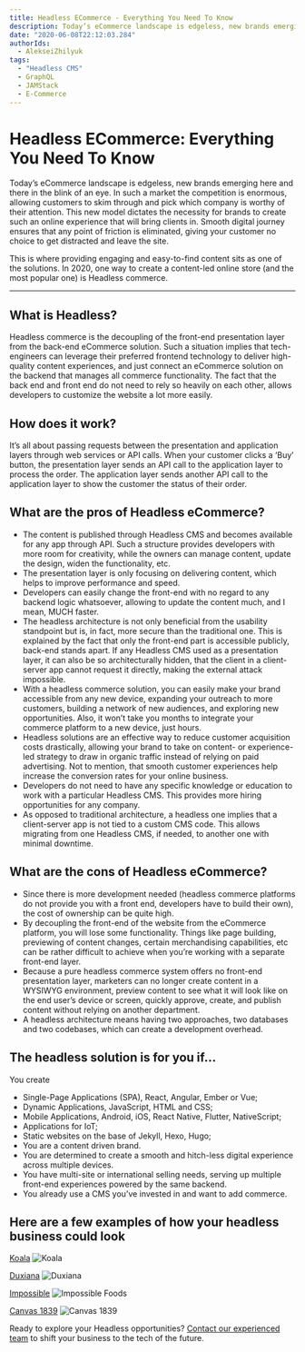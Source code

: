 ```yaml
---
title: Headless ECommerce - Everything You Need To Know
description: Today’s eCommerce landscape is edgeless, new brands emerging here and there in the blink of an eye. In such a market the competition is enormous, allowing customers to skim through and pick which company is worthy of their attention. This new model dictates the necessity for brands to create such an online experience that will bring clients in. Smooth digital journey ensures that any point of friction is eliminated, giving your customer no choice to get distracted and leave the site.
date: "2020-06-08T22:12:03.284"
authorIds:
  - AlekseiZhilyuk
tags:
  - "Headless CMS"
  - GraphQL
  - JAMStack
  - E-Commerce
---
```


# Headless ECommerce: Everything You Need To Know

Today’s eCommerce landscape is edgeless, new brands emerging here and there in the blink of an eye. In such a market the competition is enormous, allowing customers to skim through and pick which company is worthy of their attention. This new model dictates the necessity for brands to create such an online experience that will bring clients in. Smooth digital journey ensures that any point of friction is eliminated, giving your customer no choice to get distracted and leave the site.

This is where providing engaging and easy-to-find content sits as one of the solutions. In 2020, one way to create a content-led online store (and the most popular one) is Headless commerce.

---

## What is Headless?

Headless commerce is the decoupling of the front-end presentation layer from the back-end eCommerce solution. Such a situation implies that tech-engineers can leverage their preferred frontend technology to deliver high-quality content experiences, and just connect an eCommerce solution on the backend that manages all commerce functionality. The fact that the back end and front end do not need to rely so heavily on each other, allows developers to customize the website a lot more easily.

## How does it work?

It’s all about passing requests between the presentation and application layers through web services or API calls. When your customer clicks a ‘Buy’ button, the presentation layer sends an API call to the application layer to process the order. The application layer sends another API call to the application layer to show the customer the status of their order.

## What are the pros of Headless eCommerce?

- The content is published through Headless CMS and becomes available for any app through API. Such a structure provides developers with more room for creativity, while the owners can manage content, update the design, widen the functionality, etc.
- The presentation layer is only focusing on delivering content, which helps to improve performance and speed.
- Developers can easily change the front-end with no regard to any backend logic whatsoever, allowing to update the content much, and I mean, MUCH faster.
- The headless architecture is not only beneficial from the usability standpoint but is, in fact, more secure than the traditional one. This is explained by the fact that only the front-end part is accessible publicly, back-end stands apart. If any Headless CMS used as a presentation layer, it can also be so architecturally hidden, that the client in a client-server app cannot request it directly, making the external attack impossible.
- With a headless commerce solution, you can easily make your brand accessible from any new device, expanding your outreach to more customers, building a network of new audiences, and exploring new opportunities. Also, it won’t take you months to integrate your commerce platform to a new device, just hours.
- Headless solutions are an effective way to reduce customer acquisition costs drastically, allowing your brand to take on content- or experience-led strategy to draw in organic traffic instead of relying on paid advertising. Not to mention, that smooth customer experiences help increase the conversion rates for your online business.
- Developers do not need to have any specific knowledge or education to work with a particular Headless CMS. This provides more hiring opportunities for any company.
- As opposed to traditional architecture, a headless one implies that a client-server app is not tied to a custom CMS code. This allows migrating from one Headless CMS, if needed, to another one with minimal downtime.

## What are the cons of Headless eCommerce?

- Since there is more development needed (headless commerce platforms do not provide you with a front end, developers have to build their own), the cost of ownership can be quite high.
- By decoupling the front-end of the website from the eCommerce platform, you will lose some functionality. Things like page building, previewing of content changes, certain merchandising capabilities, etc can be rather difficult to achieve when you’re working with a separate front-end layer.
- Because a pure headless commerce system offers no front-end presentation layer, marketers can no longer create content in a WYSIWYG environment, preview content to see what it will look like on the end user’s device or screen, quickly approve, create, and publish content without relying on another department.
- A headless architecture means having two approaches, two databases and two codebases, which can create a development overhead.

## The headless solution is for you if…

You create

- Single-Page Applications (SPA), React, Angular, Ember or Vue;
- Dynamic Applications, JavaScript, HTML and CSS;
- Mobile Applications, Android, iOS, React Native, Flutter, NativeScript;
- Applications for IoT;
- Static websites on the base of Jekyll, Hexo, Hugo;
- You are a content driven brand.
- You are determined to create a smooth and hitch-less digital experience across multiple devices.
- You have multi-site or international selling needs, serving up multiple front-end experiences powered by the same backend.
- You already use a CMS you’ve invested in and want to add commerce.

## Here are a few examples of how your headless business could look

[Koala](https://au.koala.com/)
![Koala](https://miro.medium.com/max/1400/0*q6hDIkJ9n99Ra8QR)

[Duxiana](https://www.duxiana.com/)
![Duxiana](https://miro.medium.com/max/1400/0*WJbmuC1CZphe-rWW)

[Impossible](https://impossiblefoods.com/)
![Impossible Foods](https://miro.medium.com/max/1400/0*Cd1UWMwL1NgYrU-F)

[Canvas 1839](https://www.canvasrelief.com/)
![Canvas 1839](https://miro.medium.com/max/1400/0*Jbzbr5U-oQnS5qlQ)

Ready to explore your Headless opportunities? [Contact our experienced team](https://focusreactive.com) to shift your business to the tech of the future.
